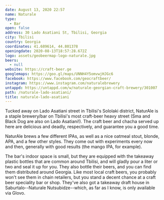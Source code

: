 ```yaml
---
date: August 13, 2020 22:57
name: Naturale
type:
  - Bar
open: false
address: 30 Lado Asatiani St, Tbilisi, Georgia
city: Tbilisi
country: Georgia
coordinates: 41.689614, 44.801378
openingdate: 2020-08-13T18:57:28.672Z
logo: assets/geobeermap-logo-naturale.jpg
beers:
  - null
website: https://craft-beer.ge
googlemaps: https://goo.gl/maps/UNNH4Y5omvwjHJGc6
facebook: https://www.facebook.com/geocraftbeer/
instagram: https://www.instagram.com/naturalebrewery
untappd: https://untappd.com/w/naturale-georgian-craft-brewery/301007
path: /naturale-lado-asatiani/
title: naturale-lado-asatiani
---
```

Tucked away on Lado Asatiani street in Tbilisi's Sololaki district, NaturAle is a staple brewery/bar on Tbilisi's most craft-beer heavy street (Sma and Black Dog are also on Lado Asatiani!). The craft beer and chacha served up here are delicious and deadly, respectively, and guarantee you a good time.

NaturAle brews a few different IPAs, as well as a nice oatmeal stout, blonde, APA, and a few other styles. They come out with experiments every now and then, generally with good results (the mango IPA, for example). 

The bar's indoor space is small, but they are equipped with the takeaway plastic bottles that are common around Tbilisi, and will gladly pour a liter or two and seal it up for you. They also bottle their beers, and you can find them distributed around Georgia. Like most local craft beers, you probably won't see them in chain retailers, but you stand a decent chance at a craft beer speciality bar or shop. They've also got a takeaway draft house in Saburtalo--Naturale Nutsubidze--which, as far as I know, is only available via Glovo. 
